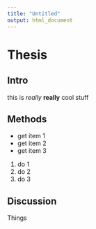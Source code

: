 ```yaml
---
title: "Untitled"
output: html_document
---
```


# Thesis

## Intro
this is *really* **really** cool stuff

## Methods

- get item 1
- get item 2
- get item 3

1. do 1
2. do 2
3. do 3

## Discussion
Things